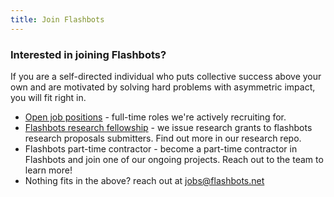 ```yaml
---
title: Join Flashbots
---
```


### Interested in joining Flashbots?
If you are a self-directed individual who puts collective success above your own and are motivated by solving hard problems with asymmetric impact, you will fit right in.

* [Open job positions](https://boards.greenhouse.io/flashbots) - full-time roles we're actively recruiting for.
* [Flashbots research fellowship](https://github.com/flashbots/mev-research/blob/main/grants.md) - we issue research grants to flashbots research proposals submitters. Find out more in our research repo.
* Flashbots part-time contractor - become a part-time contractor in Flashbots and join one of our ongoing projects. Reach out to the team to learn more!
* Nothing fits in the above? reach out at jobs@flashbots.net
